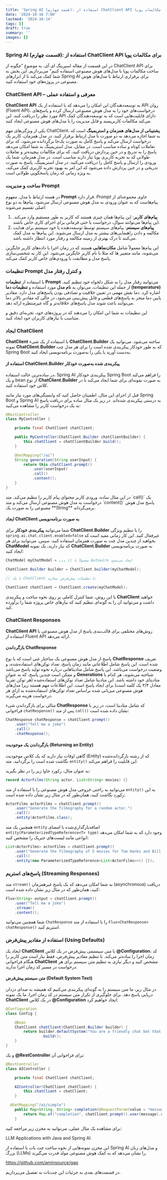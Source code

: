 ```yaml
---
title: 'Spring AI (قسمت چهارم): استفاده از ChatClient API برای مکالمات پویا'
date: '2024-10-16 7:00'
lastmod: '2024-10-14'
tags: []
draft: true
summary: ''
images: []
---
```


### Spring AI (قسمت چهارم): استفاده از ChatClient API برای مکالمات پویا

در این قسمت از مقاله اسپرینگ ای آی، به موضوع “چگونه از ChatClient API برای ساخت مکالمات پویا با مدل‌های هوش مصنوعی استفاده کنیم” می‌پردازیم. این بخش به شما کمک می‌کند تا از ابزارهای Spring AI برای برقراری ارتباط با مدل‌های هوش مصنوعی در پروژه‌های خود استفاده کنید.

### ChatClient API – معرفی و استفاده عملی

**ChatClient API** به توسعه‌دهندگان این امکان را می‌دهد که با استفاده از یک API روان (Fluent API)، درخواست‌های خود را به مدل هوش مصنوعی ارسال کرده و پاسخ‌های مورد نظر را دریافت کنند. این API دارای قابلیت‌هایی است که به توسعه‌دهندگان کمک می‌کند مکالمات کاربرپسند و قابل مدیریت را با مدل‌های هوش مصنوعی ایجاد کنند.

یکی از ویژگی‌های مهم ChatClient، **پشتیبانی از مدل‌های همزمان و استریمینگ** است که به شما اجازه می‌دهد به دو صورت با مدل ارتباط برقرار کنید. در مدل همزمان، کاربر یک درخواست ارسال می‌کند و پاسخ کامل به صورت یک‌جا برگردانده می‌شود، که برای تعاملات کوتاه و ساده مناسب است. در مقابل، مدل استریمینگ به شما امکان می‌دهد پاسخ را به تدریج و در حین پردازش دریافت کنید، که برای مکالمات پیچیده‌تر و تعاملات طولانی که به تجربه کاربری پویا نیاز دارند مناسب است. در مدل همزمان، شما یک ورودی را ارسال و پاسخ کامل را دریافت می‌کنید. در مدل استریمینگ، پاسخ به صورت تدریجی و در حین پردازش داده می‌شود که این امر به بهبود تجربه کاربری کمک می‌کند، به ویژه زمانی که زمان پاسخگویی طولانی است.

### ساخت و مدیریت Prompt

در هسته ارتباط با مدل، مفهوم **Prompt** قرار دارد. _Prompt_ حاوی مجموعه‌ای از پیام‌هاست که به عنوان ورودی به مدل هوش مصنوعی ارسال می‌شود. پیام‌ها به دو نوع اصلی تقسیم می‌شوند:

1. **پیام‌های کاربر**: این پیام‌ها همان چیزی هستند که کاربر به طور مستقیم وارد می‌کند. این پیام‌ها می‌توانند سوال، درخواست یا حتی فرمانی برای اجرای کاری خاص باشند.
2. **پیام‌های سیستم**: پیام‌های سیستم توسط توسعه‌دهنده یا خود سیستم برای هدایت مکالمه و دادن راهنمایی‌های بیشتر به مدل ارسال می‌شوند. این پیام‌ها به مدل کمک می‌کنند تا درک بهتری از زمینه مکالمه و رفتار مورد انتظار داشته باشد.

این پیام‌ها معمولاً شامل **مکان‌نماهایی** هستند که در زمان اجرا با داده‌های کاربر جایگزین می‌شوند، مانند متغییر ها که مثلا با نام کاربر جایگزین می‌شود. این کار به شخصی‌سازی پاسخ مدل و مطابقت با ورودی‌های خاص کاربر کمک می‌کند.

### تنظیمات Prompt و کنترل رفتار مدل

با استفاده از **تنظیمات Prompt** می‌توانید رفتار مدل را به شکل دلخواه خود تنظیم کنید. از جمله این تنظیمات، می‌توان به **نام مدل** مورد استفاده و **تنظیمات دما (temperature)** اشاره کرد. دما نقش مهمی در تعیین خلاقیت و تصادفی بودن پاسخ‌های مدل دارد. مقادیر پایین دما منجر به پاسخ‌های قطعی و قابل پیش‌بینی می‌شود، در حالی که مقادیر بالاتر دما می‌توانند باعث شوند مدل پاسخ‌های خلاقانه‌تر و گاه غیرمنتظره ارائه دهد.

این تنظیمات به شما این امکان را می‌دهند که در پروژه‌های خود، تجربه‌ای دقیق و متناسب با نیازهای کاربران خود ایجاد کنید.

### ایجاد ChatClient

**ChatClient** با استفاده از یک شیء **ChatClient.Builder** ساخته می‌شود. می‌توانید یک نمونه **ChatClient.Builder** که به طور خودکار پیکربندی شده است را برای هر مدل چت Spring Boot به‌دست آورید یا یکی را به‌صورت برنامه‌نویسی ایجاد کنید.

#### استفاده از ChatClient.Builder پیکربندی شده به‌صورت خودکار

در ساده‌ترین حالت استفاده، Spring AI پیکربندی خودکار Spring Boot را فراهم می‌کند و یک bean از نوع **ChatClient.Builder** به صورت نمونه‌ای برای شما ایجاد می‌کند تا در کلاس خود استفاده کنید.

قبل از اجرای این مثال، اطمینان حاصل کنید که وابستگی‌های مورد نیاز مانند Spring Boot و Spring AI به درستی پیکربندی شده‌اند. در زیر یک مثال ساده برای دریافت پاسخ به یک درخواست کاربر را مشاهده می‌کنید:

<div dir="ltr">

```java
@RestController
class MyController {

    private final ChatClient chatClient;

    public MyController(ChatClient.Builder chatClientBuilder) {
        this.chatClient = chatClientBuilder.build();
    }

    @GetMapping("/ai")
    String generation(String userInput) {
        return this.chatClient.prompt()
            .user(userInput)
            .call()
            .content();
    }
}
```

</div>
در این مثال ساده، ورودی کاربر محتوای پیام کاربر را تنظیم می‌کند. متد `call()` یک درخواست به مدل هوش مصنوعی ارسال می‌کند و متد `content()` پاسخ مدل هوش مصنوعی را به صورت یک **String** برمی‌گرداند.

#### ایجاد ChatClient به صورت برنامه‌نویسی

شما می‌توانید **پیکربندی خودکار** برای **ChatClient.Builder** را با تنظیم ویژگی `spring.ai.chat.client.enabled=false` غیرفعال کنید. این کار زمانی مفید است که بخواهید از چندین مدل چت به صورت همزمان استفاده کنید. سپس، می‌توانید برای هر **ChatModel** که نیاز دارید، یک نمونه **ChatClient.Builder** به صورت برنامه‌نویسی ایجاد کنید:

<div dir="ltr">

```java
ChatModel myChatModel = ... // معمولاً با Autowire ایجاد می‌شود

ChatClient.Builder builder = ChatClient.builder(myChatModel);

// یا یک ChatClient با تنظیمات پیش‌فرض بسازید:

ChatClient chatClient = ChatClient.create(myChatModel);
```

</div>

با این روش، شما کنترل کاملی بر روی نحوه ساخت و پیکربندی **ChatClient** خواهید داشت و می‌توانید آن را به گونه‌ای تنظیم کنید که نیازهای خاص پروژه شما را برآورده کند.

### ChatClient Responses

**ChatClient API** روش‌های مختلفی برای قالب‌بندی پاسخ از مدل هوش مصنوعی با استفاده از Fluent API ارائه می‌دهد.

#### بازگرداندن ChatResponse

پاسخ از مدل هوش مصنوعی یک ساختار غنی است که با نوع **ChatResponse** تعریف شده است. این پاسخ شامل اطلاعاتی مانند زمان پاسخ، تعداد توکن‌های استفاده‌شده، و وضعیت درخواست می‌باشد. این پاسخ شامل متادیتاهایی درباره نحوه تولید پاسخ می‌باشد و ممکن است چندین پاسخ، که به عنوان **Generations** شناخته می‌شوند، هر کدام با متادیتای خود داشته باشد. این متادیتا شامل تعداد توکن‌های استفاده‌شده (هر توکن تقریباً معادل ۳/۴ یک کلمه است) برای ایجاد پاسخ است. این اطلاعات مهم هستند زیرا مدل‌های هوش مصنوعی میزبانی شده براساس تعداد توکن‌های استفاده‌شده به ازای هر درخواست هزینه می‌گیرند.

مثالی برای بازگرداندن شیء **ChatResponse** که شامل متادیتا است، در زیر با فراخوانی `chatResponse()` پس از متد `call()` نشان داده شده است:

<div dir="ltr">

```java
ChatResponse chatResponse = chatClient.prompt()
    .user("Tell me a joke")
    .call()
    .chatResponse();
```

</div>

#### بازگرداندن یک موجودیت (Returning an Entity)

گاهی اوقات نیاز دارید که یک کلاس موجودیت (Entity) که از رشته بازگردانده‌شده نگاشت شده است را برگردانید. متد `entity()` این قابلیت را فراهم می‌کند.

به عنوان مثال، رکورد جاوا زیر را در نظر بگیرید:

<div dir="ltr">

```java
record ActorFilms(String actor, List<String> movies) {}
```

</div>

می‌توانید به راحتی خروجی مدل هوش مصنوعی را با استفاده از متد `entity()` به این رکورد نگاشت کنید، همان‌طور که در مثال زیر نشان داده شده است:

<div dir="ltr">

```java
ActorFilms actorFilms = chatClient.prompt()
    .user("Generate the filmography for a random actor.")
    .call()
    .entity(ActorFilms.class);
```

</div>

همچنین یک متد `entity` اضافه‌بارگذاری‌شده با امضای `entity(ParameterizedTypeReference<T> type)` وجود دارد که به شما امکان می‌دهد انواعی مانند لیست‌های جنریک را مشخص کنید:

<div dir="ltr">

```java
List<ActorFilms> actorFilms = chatClient.prompt()
    .user("Generate the filmography of 5 movies for Tom Hanks and Bill Murray.")
    .call()
    .entity(new ParameterizedTypeReference<List<ActorFilms>>() {});
```

</div>

### پاسخ‌های استریم (Streaming Responses)

متد `stream()` به شما امکان می‌دهد که یک پاسخ غیرهمزمان (asynchronous) دریافت کنید، همان‌طور که در مثال زیر نشان داده شده است:

<div dir="ltr">

```java
Flux<String> output = chatClient.prompt()
    .user("Tell me a joke")
    .stream()
    .content();
```

</div>

شما همچنین می‌توانید `ChatResponse` را با استفاده از متد `Flux<ChatResponse> chatResponse()` استریم کنید.

### استفاده از مقادیر پیش‌فرض (Using Defaults)

ایجاد یک **ChatClient** با متن سیستمی پیش‌فرض در یک کلاس **@Configuration**، کد زمان اجرا را ساده‌تر می‌کند. با تنظیم مقادیر پیش‌فرض، فقط نیاز است متن کاربر را هنگام فراخوانی **ChatClient** مشخص کنید و دیگر نیازی به تنظیم متن سیستم برای هر درخواست در مسیر کد زمان اجرا ندارید.

#### متن سیستم پیش‌فرض (Default System Text)

در مثال زیر، ما متن سیستم را به گونه‌ای پیکربندی می‌کنیم که همیشه به صدای دزدان دریایی پاسخ دهد. برای جلوگیری از تکرار متن سیستم در کد زمان اجرا، ما یک نمونه **ChatClient** در یک کلاس **@Configuration** ایجاد خواهیم کرد:

<div dir="ltr">

```java
@Configuration
class Config {

    @Bean
    ChatClient chatClient(ChatClient.Builder builder) {
        return builder.defaultSystem("You are a friendly chat bot that answers question in the voice of a Pirate")
                .build();
    }
}
```

و یک **@RestController** برای فراخوانی آن:

```java
@RestController
class AIController {

    private final ChatClient chatClient;

    AIController(ChatClient chatClient) {
        this.chatClient = chatClient;
    }

  @GetMapping("/ai/simple")
	public Map<String, String> completion(@RequestParam(value = "message", defaultValue = "Tell me a joke") String message) {
		return Map.of("completion", chatClient.prompt().user(message).call().content());
	}

```

</div>

برای مشاهده یک مثال عملی، می‌توانید به مخزن زیر مراجعه کنید:

LLM Applications with Java and Spring AI

این مخزن نمونه‌هایی از نحوه ساخت چت بات با استفاده از Spring AI و مدل‌های زبان بزرگ (LLMs) را نشان می‌دهد که به کمک هوش مصنوعی مولد قدرت می‌گیرند.

https://github.com/aminsource/gap

در قسمت‌های بعدی به جزئیات این چت‌بات به تفصیل می‌پردازیم.
